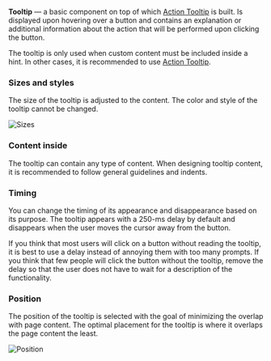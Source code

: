 **Tooltip** — a basic component on top of which [Action Tooltip](/design/guides/action-tooltip) is built. Is displayed upon hovering over a button and contains an explanation or additional information about the action that will be performed upon clicking the button.

The tooltip is only used when custom content must be included inside a hint. In other cases, it is recommended to use [Action Tooltip](/design/guides/action-tooltip).

### Sizes and styles

The size of the tooltip is adjusted to the content. The color and style of the tooltip cannot be changed.

![Sizes](/static/images/design/Tooltip/Sizes.png)


### Content inside

The tooltip can contain any type of content. When designing tooltip content, it is recommended to follow general guidelines and indents.

### Timing

You can change the timing of its appearance and disappearance based on its purpose. The tooltip appears with a 250-ms delay by default and disappears when the user moves the cursor away from the button.

If you think that most users will click on a button without reading the tooltip, it is best to use a delay instead of annoying them with too many prompts. If you think that few people will click the button without the tooltip, remove the delay so that the user does not have to wait for a description of the functionality.

### Position

The position of the tooltip is selected with the goal of minimizing the overlap with page content. The optimal placement for the tooltip is where it overlaps the page content the least.

![Position](/static/images/design/Tooltip/Position.png)
